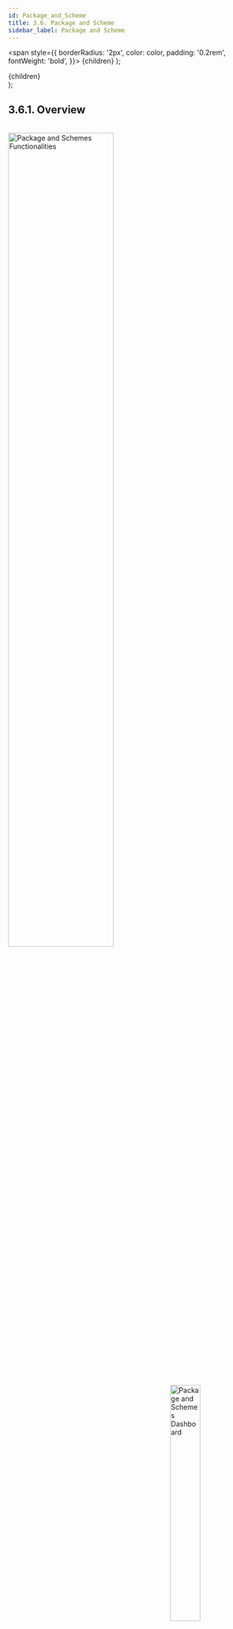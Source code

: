```yaml
---
id: Package_and_Scheme
title: 3.6. Package and Scheme
sidebar_label: Package and Scheme
---
```


  <span
    style={{
      borderRadius: '2px',
      color: color,
      padding: '0.2rem',
      fontWeight: 'bold',
    }}>
    {children}
  </span>
);

  <div
    style={{ 
         display: 'table',
    }}>
    {children}
  </div>
);

## 3.6.1. Overview

<br clear="right"/>
<img align="left" src={useBaseUrl("img/scrnshts/3.6.1_1_PckAndSchmTabs.svg")} alt="Package and Schemes Functionalities" width="65%"/>
<img align="right" src={useBaseUrl("img/scrnshts/3.6.1_2_ScrShotPckAndSchm.png")} alt="Package and Schemes Dashboard" width="35%"/>

<br clear="both"/>
 

## 3.6.2. Package Activity
**Functionality**
* The Package Activity section is an interface for changing the package assigned to customers
* Changes undergo a chain of approval, with details passed to the relevant agent
* Package changes are summarised for each plant

**Key Users**
<table>
  <tr>
    <th>Designation</th>
    <th>Main Purpose</th>
    <th>Example Use Case</th>
  </tr>
  <tr>
    <td>Technician</td>
    <td>To implement package changes requested by customers</td>
    <td>Reviewing the list of customers who require up/downgrades to their connection</td>
  </tr>
  <tr>
    <td>CSA</td>
    <td>To register and view package change requests</td>
    <td>Registering a change on behalf of a customer who isn’t using the customer smartphone app</td>
  </tr>
  <tr>
    <td>Cluster In-charge</td>
    <td>To check the number of requests and assign to field personnel</td>
    <td>Notifying a field agent that they are responsible for following up with the customer</td>
  </tr>
  <tr>
    <td>State In-charge</td>
    <td>To check the number of requests at plants in the state</td>
    <td>Checking how many package change requests are pending and at which plants</td>
  </tr>
</table>


**Page Details**

| Request| In Process| Review| Completed|
|---|---|---|---|
| Information on package request| Lists requests that are being worked on| Completed requests that are awaiting approval| Details of historical package requests|


### 3.6.2.1. Request tab


<br clear="right"/>
<img align="left" src={useBaseUrl("img/scrnshts/3.6.2.1_1_RequestTab.png")} alt="Package Activity Summary" width="45%"/>
<Clear>
 

1.  <u>Information Icon</u> redirects to a plant-by-plant package activity summary, explained in the next screenshot
2.  <u>Add Package Activity</u> redirects to the add package activity page explained below
3.  <u>Navigation Bar</u> used to navigate between the Active consumer column and the Banned consumer column

    ![Left Right Nav](/img/scrnshts/App_LeftRightNav.png)

4.  <u>Package Change Request Tab</u> that gives relevant details on the latest package change requests


</Clear>
<br clear="both"/>
<br clear="right"/>
<img align="left" src={useBaseUrl("img/scrnshts/3.6.2.1_2_RequestTab.png")} alt="Package Activity Summary" width="45%"/>
<Clear>


**Tapping the information icon redirects to the Package Activity Summary**

1.  <u>Filter Bar</u> selects the time interval
2.  <u>Plant List</u> with data on the number of banned and active customers in the time interval
3.  <u>Total Bar</u> aggregating the columnar data in the table


</Clear>
<br clear="both"/>
<br clear="right"/>
<img align="left" src={useBaseUrl("img/scrnshts/3.6.2.1_3_RequestTab.png")} alt="Package Activity Summary" width="45%"/>
<Clear>


![Data Entry](/img/scrnshts/App_DataEntry.png)
 
**Tapping the add package activity icon redirects to Package Activity Request**

1.  <u>Select Plant</u> from a dropdown list
2.  <u>Select Consumer</u> for whom the request is being added
3.  <u>Request</u> for the particular service
4.  <u>Submit Button</u> finalises and logs the request

</Clear>
<br clear="both"/>


<!-- ![Package Activity Summary](./assets/3.63_PckActivity.png)

![Package Activity Request](./assets/3.64_PckActRequest.png) -->



### 3.6.2.2. In Process tab

<br clear="right"/>
<img align="left" src={useBaseUrl("img/scrnshts/3.6.2.2_InProcessTab.png")} alt="In Process tab" width="45%"/>
<Clear>

1.  <u>Information Icon</u> redirects to a plant-by-plant package activity summary
2.  <u>Navigation Bar</u> for switching between tabs
3.  <u>Request Details</u> provides relevant details on the request, including who is tasked with dealing with it

    The request can be Rejected, Re-assigned or executed (Processed) using the buttons at the bottom

</Clear>
<br clear="both"/>

<!-- ![In Process tab](./assets/3.65_PckProcessTab.png) -->

### 3.6.2.3. Review tab

<br clear="right"/>
<img align="left" src={useBaseUrl("img/scrnshts/3.6.2.3_ReviewTab.png")} alt="Review tab" width="45%"/>
<Clear>

1.  <u>Information Icon</u> redirects to a plant-by-plant package activity summary
2.  <u>Navigation Bar</u> for switching tabs
3.  <u>Request Details</u> provides relevant details on the completed request that must be reviewed, including the personnel responsible for executing each stage of the process

    Tapping Complete will close the request and add it to the historical database, while Reject re-opens it and notifies the relevant personnel.

</Clear>
<br clear="both"/>

<!-- ![Review tab](./assets/3.66_PckReviewTab.png) -->


### 3.6.2.4. Completed tab

<br clear="right"/>
<img align="left" src={useBaseUrl("img/scrnshts/3.6.2.4_CompletedTab.png")} alt="Completed tab" width="45%"/>
<Clear>

1.  <u>Information Icon</u> redirects to a plant-by-plant package activity summary
2.  <u>Navigation Bar</u> for switching tabs
3.  <u>Request Details</u> provides relevant details on each historical completed request in the time period in question

</Clear>
<br clear="both"/>

<!-- ![Security Deposit Ledger tab](./assets/3.67_PckCompletedTab.png) -->


## 3.6.3. Scheme
**Functionality**
* List of customers who are participating in a promotional scheme which offers electrical appliances along with an electricity connection
* Option to add new customers to a scheme

**Key Users**
<table>
  <tr>
    <th>Designation</th>
    <th>Main Purpose</th>
    <th>Example Use Case</th>
  </tr>
  <tr>
    <td>CSA</td>
    <td>To check the list of participating customers</td>
    <td>Enrolling a customer in a scheme upon their request</td>
  </tr>
  <tr>
    <td>Cluster In-charge</td>
    <td>Same as CSA</td>
    <td>Checking which customers are falling behind on their scheme repayments</td>
  </tr>
  <tr>
    <td>State In-charge</td>
    <td>To assess the schemes ongoing within the state</td>
    <td>Assessing the popularity of different schemes</td>
  </tr>
</table>


**Page Details**


<br clear="right"/>
<img align="left" src={useBaseUrl("img/scrnshts/3.6.3_1_Schemes.png")} alt="Schemes" width="45%"/>
<Clear>

1.  <u>Filter Bar</u> narrows results by plant, time frame, scheme type, and customer status:
2.  <u>List of Customers</u> registered for different schemes, along with important information and the amount still to be paid 

    A consumer can be called by tapping

3.  <u>Add Scheme</u> redirects to a page for enrolling customers, as shown in the next screenshot

</Clear>
<br clear="both"/>
<br clear="right"/>
<img align="left" src={useBaseUrl("img/scrnshts/3.6.3_2_Schemes.png")} alt="Schemes" width="45%"/>
<Clear>

![Data Entry](/img/scrnshts/App_DataEntry.png)

4.  <u>Add Customer</u> Information
5.  <u>Submit</u> the information to generate a scheme code for the customer

</Clear>
<br clear="both"/>

<!-- ![Schemes](./assets/3.68_Schemes.png) -->


## 3.6.4. Product Inventory
**Functionality**
* Displays all the electrical appliances (for customer schemes) in the company’s warehouse

**Key Users**
<table>
  <tr>
    <th>Designation</th>
    <th>Main Purpose</th>
    <th>Example Use Case</th>
  </tr>
  <tr>
    <td>Operator</td>
    <td>To view available appliances in the company warehouse</td>
    <td>Checking on behalf of a customer whether a particular appliance is available as part of a scheme</td>
  </tr>
  <tr>
    <td>Technician</td>
    <td>Same as Operator</td>
    <td>Same as Operator</td>
  </tr>
  <tr>
    <td>CSA</td>
    <td>Same as Operator</td>
    <td>Same as Operator</td>
  </tr>
  <tr>
    <td>Cluster In-charge</td>
    <td>Same as Operator</td>
    <td>Requesting purchase of an appliance which in in demand</td>
  </tr>
  <tr>
    <td>State In-charge</td>
    <td>Same as Operator</td>
    <td>Checking inventory levels and whether new purchase orders are required</td>
  </tr>
</table>



**Page Details**

<br clear="right"/>
<img align="left" src={useBaseUrl("img/scrnshts/3.6.4_ProductInventory.png")} alt="Product Inventory" width="45%"/>
<Clear>

1.  <u>Filter Bar</u> allows selection of state and type of product
2.  <u>Information Bar</u> gives an overview of the product list
3.  <u>Product List</u> shows information on each type of product in the inventory, including number currently available and location

</Clear>
<br clear="both"/>


<!-- ![Product Inventory](./assets/3.69_ProductInvetory.png) -->
